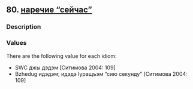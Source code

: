 ## 80. <a href =  'https://agricolamz.github.io/The_Circassian_Isoglosses_Database/80.html'>наречие "сейчас"</a>
### Description



### Values
There are the following value for each idiom:

* SWC  джы дэдэм [Ситимова 2004: 109] 
* Bzhedug  идэдэм; идэдэ Iуращъэм "сию секунду" [Ситимова 2004: 109] 

